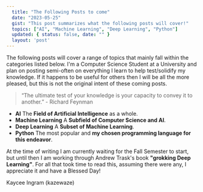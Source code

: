 ```yaml
---
  title: "The Following Posts to come"
  date: "2023-05-25"
  gist: "This post summarizes what the following posts will cover!"
  topics: ["AI", "Machine Learning", "Deep Learning", "Python"]
  updated: { status: false, date: "" }
  layout: 'post'
---
```


The following posts will cover a range of topics that mainly fall within the categories listed below. I'm a Computer Science Student at a University and plan on posting semi-often on everything I learn to help test/solidify my knowledge. If it happens to be useful for others then I will be all the more pleased, but this is not the original intent of these coming posts.

> “The ultimate test of your knowledge is your capacity to convey it to another.” - Richard Feynman

- **AI** The **Field of Artificial Intelligence** as a whole.
- **Machine Learning** A **Subfield of Computer Science and AI**.
- **Deep Learning** A **Subset of Machine Learning**.
- **Python** The most popular and **my chosen programming language for this endeavor**.

At the time of writing I am currently waiting for the Fall Semester to start, but until then I am working through Andrew Trask's book **"grokking Deep Learning"**. For all that took time to read this, assuming there were any, I appreciate it and have a Blessed Day!

Kaycee Ingram (kazewaze)